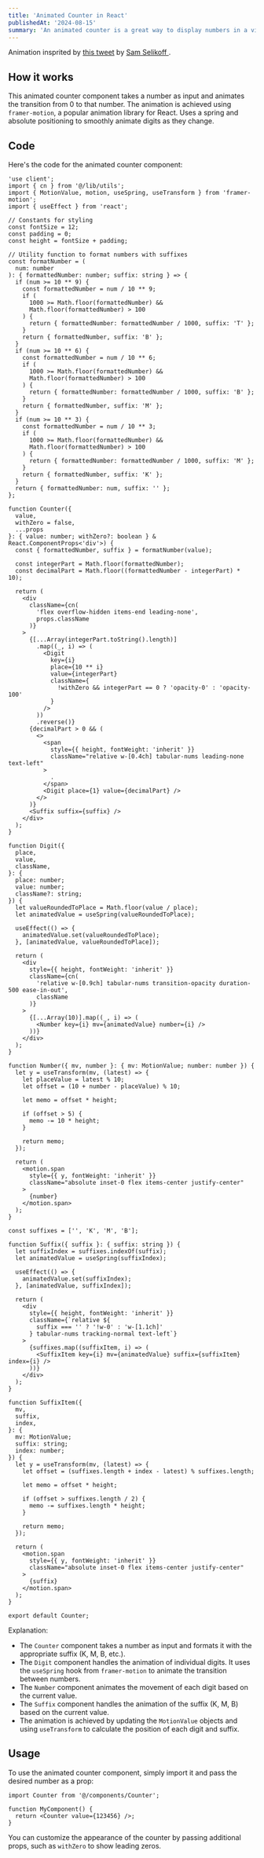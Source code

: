 ```yaml
---
title: 'Animated Counter in React'
publishedAt: '2024-08-15'
summary: 'An animated counter is a great way to display numbers in a visually appealing manner'
---
```


<StaticTweet id="1815536079073894415" />

Animation insprited by [this tweet](https://x.com/samselikoff/status/1663648894440316933?t=KLRpBHYu7z5jhhNSrpXtcA&s=35) by [Sam Selikoff ](https://x.com/samselikoff).

## How it works

This animated counter component takes a number as input and animates the transition from 0 to that number. The animation is achieved using `framer-motion`, a popular animation library for React. Uses a spring and absolute positioning to smoothly animate digits as they change.

## Code

Here's the code for the animated counter component:

```tsx
'use client';
import { cn } from '@/lib/utils';
import { MotionValue, motion, useSpring, useTransform } from 'framer-motion';
import { useEffect } from 'react';

// Constants for styling
const fontSize = 12;
const padding = 0;
const height = fontSize + padding;

// Utility function to format numbers with suffixes
const formatNumber = (
  num: number
): { formattedNumber: number; suffix: string } => {
  if (num >= 10 ** 9) {
    const formattedNumber = num / 10 ** 9;
    if (
      1000 >= Math.floor(formattedNumber) &&
      Math.floor(formattedNumber) > 100
    ) {
      return { formattedNumber: formattedNumber / 1000, suffix: 'T' };
    }
    return { formattedNumber, suffix: 'B' };
  }
  if (num >= 10 ** 6) {
    const formattedNumber = num / 10 ** 6;
    if (
      1000 >= Math.floor(formattedNumber) &&
      Math.floor(formattedNumber) > 100
    ) {
      return { formattedNumber: formattedNumber / 1000, suffix: 'B' };
    }
    return { formattedNumber, suffix: 'M' };
  }
  if (num >= 10 ** 3) {
    const formattedNumber = num / 10 ** 3;
    if (
      1000 >= Math.floor(formattedNumber) &&
      Math.floor(formattedNumber) > 100
    ) {
      return { formattedNumber: formattedNumber / 1000, suffix: 'M' };
    }
    return { formattedNumber, suffix: 'K' };
  }
  return { formattedNumber: num, suffix: '' };
};

function Counter({
  value,
  withZero = false,
  ...props
}: { value: number; withZero?: boolean } & React.ComponentProps<'div'>) {
  const { formattedNumber, suffix } = formatNumber(value);

  const integerPart = Math.floor(formattedNumber);
  const decimalPart = Math.floor((formattedNumber - integerPart) * 10);

  return (
    <div
      className={cn(
        'flex overflow-hidden items-end leading-none',
        props.className
      )}
    >
      {[...Array(integerPart.toString().length)]
        .map((_, i) => (
          <Digit
            key={i}
            place={10 ** i}
            value={integerPart}
            className={
              !withZero && integerPart == 0 ? 'opacity-0' : 'opacity-100'
            }
          />
        ))
        .reverse()}
      {decimalPart > 0 && (
        <>
          <span
            style={{ height, fontWeight: 'inherit' }}
            className="relative w-[0.4ch] tabular-nums leading-none text-left"
          >
            .
          </span>
          <Digit place={1} value={decimalPart} />
        </>
      )}
      <Suffix suffix={suffix} />
    </div>
  );
}

function Digit({
  place,
  value,
  className,
}: {
  place: number;
  value: number;
  className?: string;
}) {
  let valueRoundedToPlace = Math.floor(value / place);
  let animatedValue = useSpring(valueRoundedToPlace);

  useEffect(() => {
    animatedValue.set(valueRoundedToPlace);
  }, [animatedValue, valueRoundedToPlace]);

  return (
    <div
      style={{ height, fontWeight: 'inherit' }}
      className={cn(
        'relative w-[0.9ch] tabular-nums transition-opacity duration-500 ease-in-out',
        className
      )}
    >
      {[...Array(10)].map((_, i) => (
        <Number key={i} mv={animatedValue} number={i} />
      ))}
    </div>
  );
}

function Number({ mv, number }: { mv: MotionValue; number: number }) {
  let y = useTransform(mv, (latest) => {
    let placeValue = latest % 10;
    let offset = (10 + number - placeValue) % 10;

    let memo = offset * height;

    if (offset > 5) {
      memo -= 10 * height;
    }

    return memo;
  });

  return (
    <motion.span
      style={{ y, fontWeight: 'inherit' }}
      className="absolute inset-0 flex items-center justify-center"
    >
      {number}
    </motion.span>
  );
}

const suffixes = ['', 'K', 'M', 'B'];

function Suffix({ suffix }: { suffix: string }) {
  let suffixIndex = suffixes.indexOf(suffix);
  let animatedValue = useSpring(suffixIndex);

  useEffect(() => {
    animatedValue.set(suffixIndex);
  }, [animatedValue, suffixIndex]);

  return (
    <div
      style={{ height, fontWeight: 'inherit' }}
      className={`relative ${
        suffix === '' ? '!w-0' : 'w-[1.1ch]'
      } tabular-nums tracking-normal text-left`}
    >
      {suffixes.map((suffixItem, i) => (
        <SuffixItem key={i} mv={animatedValue} suffix={suffixItem} index={i} />
      ))}
    </div>
  );
}

function SuffixItem({
  mv,
  suffix,
  index,
}: {
  mv: MotionValue;
  suffix: string;
  index: number;
}) {
  let y = useTransform(mv, (latest) => {
    let offset = (suffixes.length + index - latest) % suffixes.length;

    let memo = offset * height;

    if (offset > suffixes.length / 2) {
      memo -= suffixes.length * height;
    }

    return memo;
  });

  return (
    <motion.span
      style={{ y, fontWeight: 'inherit' }}
      className="absolute inset-0 flex items-center justify-center"
    >
      {suffix}
    </motion.span>
  );
}

export default Counter;
```

Explanation:

- The `Counter` component takes a number as input and formats it with the appropriate suffix (K, M, B, etc.).
- The `Digit` component handles the animation of individual digits. It uses the `useSpring` hook from `framer-motion` to animate the transition between numbers.
- The `Number` component animates the movement of each digit based on the current value.
- The `Suffix` component handles the animation of the suffix (K, M, B) based on the current value.
- The animation is achieved by updating the `MotionValue` objects and using `useTransform` to calculate the position of each digit and suffix.

## Usage

To use the animated counter component, simply import it and pass the desired number as a prop:

```tsx
import Counter from '@/components/Counter';

function MyComponent() {
  return <Counter value={123456} />;
}
```

You can customize the appearance of the counter by passing additional props, such as `withZero` to show leading zeros.
